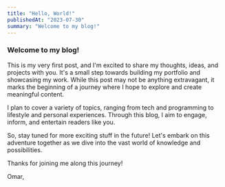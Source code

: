 ```yaml
---
title: "Hello, World!"
publishedAt: "2023-07-30"
summary: "Welcome to my blog!"
---
```


### Welcome to my blog!

This is my very first post, and I'm excited to share my thoughts, ideas, and projects with you. It's a small step towards building my portfolio and showcasing my work. While this post may not be anything extravagant, it marks the beginning of a journey where I hope to explore and create meaningful content.

I plan to cover a variety of topics, ranging from tech and programming to lifestyle and personal experiences. Through this blog, I aim to engage, inform, and entertain readers like you.

So, stay tuned for more exciting stuff in the future! Let's embark on this adventure together as we dive into the vast world of knowledge and possibilities.

Thanks for joining me along this journey!

Omar,